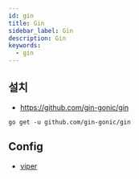 ```yaml
---
id: gin
title: Gin
sidebar_label: Gin
description: Gin
keywords:
  - gin
---
```


## 설치

- https://github.com/gin-gonic/gin

```shell
go get -u github.com/gin-gonic/gin
```

## Config

- [viper](/docs/lang/go/libraries/command/viper)
